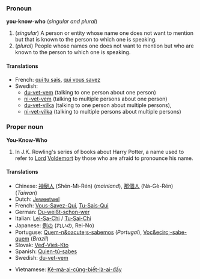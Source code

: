 ===Pronoun===
'''you-know-who''' (''singular and plural'')

#(''singular'') A person or entity whose name one does not want to mention but that is known to the person to which one is speaking.
#(''plural'') People whose names one does not want to mention but who are known to the person to which one is speaking.

====Translations====
*French: [[qui tu sais]], [[qui vous savez]] <!--are these hyphenated in French?-->
*Swedish: 
**[[du-vet-vem]] (talking to one person about one person)
**[[ni-vet-vem]] (talking to multiple persons about one person)
**[[du-vet-vilka]] (talking to one person about multiple persons), 
**[[ni-vet-vilka]] (talking to multiple persons about multiple persons)  

===Proper noun===
'''You-Know-Who'''

# In J.K. Rowling's series of books about Harry Potter, a name used to refer to [[Lord]] [[Voldemort]] by those who are afraid to pronounce his name.

==== Translations ====
*Chinese: [[神秘人]] (Shén-Mì-Rén) (''mainland''), [[那個人]] (Nà-Gè-Rén) (''Taiwan'')
*Dutch: [[Jeweetwel]]
*French: [[Vous-Savez-Qui]], [[Tu-Sais-Qui]]
*German: [[Du-weißt-schon-wer]]
*Italian: [[Lei-Sa-Chi]] / [[Tu-Sai-Chi]]
*Japanese: [[例の]] (れいの, Rei-No)
*Portuguse: [[Quem-n&oacute;s-sabemos]] (''Portugal''), [[Voc&ecirc;-sabe-quem]] (''Brazil'')
*Slovak: [[Veď-Vieš-Kto]]
*Spanish: [[Quien-tú-sabes]]
*Swedish: [[du-vet-vem]]


*Vietnamese: [[Kẻ-mà-ai-cũng-biết-là-ai-đấy]]